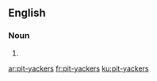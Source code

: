 ==English==

===Noun===
{{head|en|plural|head=[[pit]]-[[yackers]]}}

# {{plural of|pit-yacker|lang=en}}

[[ar:pit-yackers]]
[[fr:pit-yackers]]
[[ku:pit-yackers]]